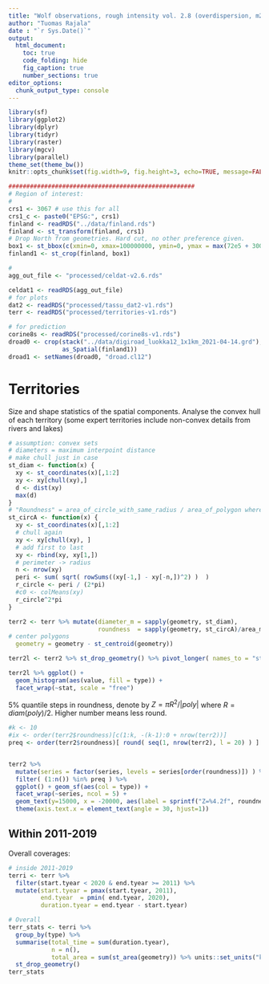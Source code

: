 ```yaml
---
title: "Wolf observations, rough intensity vol. 2.8 (overdispersion, m2 area, wolf year)"
author: "Tuomas Rajala"
date : "`r Sys.Date()`"
output:
  html_document:
    toc: true
    code_folding: hide
    fig_caption: true
    number_sections: true
editor_options:
  chunk_output_type: console
---
```


```r
library(sf)
library(ggplot2)
library(dplyr)
library(tidyr)
library(raster)
library(mgcv)
library(parallel)
theme_set(theme_bw())
knitr::opts_chunk$set(fig.width=9, fig.height=3, echo=TRUE, message=FALSE, warning=FALSE)
```


```r
####################################################
# Region of interest:
#
crs1 <- 3067 # use this for all
crs1_c <- paste0("EPSG:", crs1)
finland <- readRDS("../data/finland.rds")
finland <- st_transform(finland, crs1)
# Drop North from geometries. Hard cut, no other preference given.
box1 <- st_bbox(c(xmin=0, xmax=100000000, ymin=0, ymax = max(72e5 + 30000)), crs=st_crs(finland))
finland1 <- st_crop(finland, box1)

# 
agg_out_file <- "processed/celdat-v2.6.rds"

celdat1 <- readRDS(agg_out_file)
# for plots
dat2 <- readRDS("processed/tassu_dat2-v1.rds")
terr <- readRDS("processed/territories-v1.rds")

# for prediction
corine8s <- readRDS("processed/corine8s-v1.rds")
droad0 <- crop(stack("../data/digiroad_luokka12_1x1km_2021-04-14.grd"), 
               as_Spatial(finland1))
droad1 <- setNames(droad0, "droad.cl12")
```


# Territories

Size and shape statistics of the spatial components. Analyse the convex hull of each territory (some expert territories include non-convex details from rivers and lakes)

```r
# assumption: convex sets
# diameters = maximum interpoint distance
# make chull just in case
st_diam <- function(x) {
  xy <- st_coordinates(x)[,1:2]
  xy <- xy[chull(xy),]
  d <- dist(xy)
  max(d)
}
# "Roundness" = area_of_circle_with_same_radius / area_of_polygon where radius is solved from perimenter of polygon
st_circA <- function(x) {
  xy <- st_coordinates(x)[,1:2]
  # chull again
  xy <- xy[chull(xy), ]
  # add first to last
  xy <- rbind(xy, xy[1,])
  # perimeter -> radius
  n <- nrow(xy)  
  peri <- sum( sqrt( rowSums((xy[-1,] - xy[-n,])^2) )  )
  r_circle <- peri / (2*pi)
  #c0 <- colMeans(xy)
  r_circle^2*pi
}

terr2 <- terr %>% mutate(diameter_m = sapply(geometry, st_diam),
                         roundness  = sapply(geometry, st_circA)/area_m2,
# center polygons
  geometry = geometry - st_centroid(geometry))

terr2l <- terr2 %>% st_drop_geometry() %>% pivot_longer( names_to = "stat", cols = all_of(c("area_m2", "diameter_m", "roundness" )))


```


```r
terr2l %>% ggplot() + 
  geom_histogram(aes(value, fill = type)) +
  facet_wrap(~stat, scale = "free")
```

5% quantile steps in roundness, denote by $Z=\pi R^2/|poly|$ where $R=diam(poly)/2$. Higher number means less round.

```r
#k <- 10
#ix <- order(terr2$roundness)[c(1:k, -(k-1):0 + nrow(terr2))]
preq <- order(terr2$roundness)[ round( seq(1, nrow(terr2), l = 20) ) ] 


terr2 %>% 
  mutate(series = factor(series, levels = series[order(roundness)]) ) %>% 
  filter( (1:n()) %in% preq ) %>%
  ggplot() + geom_sf(aes(col = type)) +
  facet_wrap(~series, ncol = 5) +
  geom_text(y=15000, x = -20000, aes(label = sprintf("Z=%4.2f", roundness) )) +
  theme(axis.text.x = element_text(angle = 30, hjust=1))
```


## Within 2011-2019

Overall coverages: 

```r
# inside 2011-2019
terri <- terr %>% 
  filter(start.tyear < 2020 & end.tyear >= 2011) %>%
  mutate(start.tyear = pmax(start.tyear, 2011),
         end.tyear  = pmin( end.tyear, 2020),
         duration.tyear = end.tyear - start.tyear)

# Overall
terr_stats <- terri %>% 
  group_by(type) %>% 
  summarise(total_time = sum(duration.tyear),
            n = n(),
            total_area = sum(st_area(geometry)) %>% units::set_units("km^2") ) %>%
  st_drop_geometry() 
terr_stats
```


